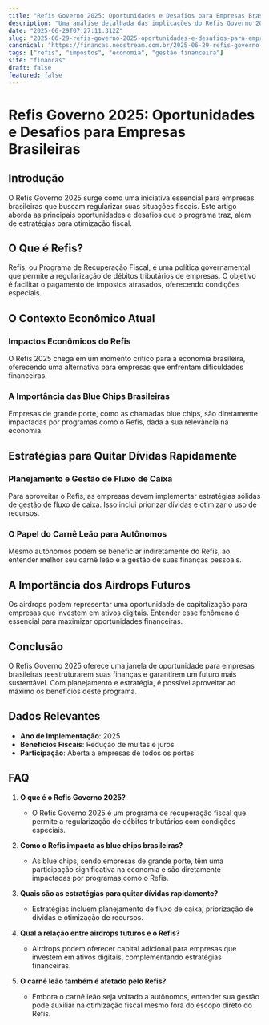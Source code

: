 ```yaml
---
title: "Refis Governo 2025: Oportunidades e Desafios para Empresas Brasileiras"
description: "Uma análise detalhada das implicações do Refis Governo 2025 para empresas brasileiras, incluindo estratégias para otimização fiscal e quitação de dívidas."
date: "2025-06-29T07:27:11.312Z"
slug: "2025-06-29-refis-governo-2025-oportunidades-e-desafios-para-empresas-brasileiras"
canonical: "https://financas.neostream.com.br/2025-06-29-refis-governo-2025-oportunidades-e-desafios-para-empresas-brasileiras"
tags: ["refis", "impostos", "economia", "gestão financeira"]
site: "financas"
draft: false
featured: false
---
```


# Refis Governo 2025: Oportunidades e Desafios para Empresas Brasileiras

## Introdução
O Refis Governo 2025 surge como uma iniciativa essencial para empresas brasileiras que buscam regularizar suas situações fiscais. Este artigo aborda as principais oportunidades e desafios que o programa traz, além de estratégias para otimização fiscal.

## O Que é Refis?
Refis, ou Programa de Recuperação Fiscal, é uma política governamental que permite a regularização de débitos tributários de empresas. O objetivo é facilitar o pagamento de impostos atrasados, oferecendo condições especiais.

## O Contexto Econômico Atual
### Impactos Econômicos do Refis
O Refis 2025 chega em um momento crítico para a economia brasileira, oferecendo uma alternativa para empresas que enfrentam dificuldades financeiras.

### A Importância das Blue Chips Brasileiras
Empresas de grande porte, como as chamadas blue chips, são diretamente impactadas por programas como o Refis, dada a sua relevância na economia.

## Estratégias para Quitar Dívidas Rapidamente
### Planejamento e Gestão de Fluxo de Caixa
Para aproveitar o Refis, as empresas devem implementar estratégias sólidas de gestão de fluxo de caixa. Isso inclui priorizar dívidas e otimizar o uso de recursos.

### O Papel do Carnê Leão para Autônomos
Mesmo autônomos podem se beneficiar indiretamente do Refis, ao entender melhor seu carnê leão e a gestão de suas finanças pessoais.

## A Importância dos Airdrops Futuros
Os airdrops podem representar uma oportunidade de capitalização para empresas que investem em ativos digitais. Entender esse fenômeno é essencial para maximizar oportunidades financeiras.

## Conclusão
O Refis Governo 2025 oferece uma janela de oportunidade para empresas brasileiras reestruturarem suas finanças e garantirem um futuro mais sustentável. Com planejamento e estratégia, é possível aproveitar ao máximo os benefícios deste programa.

## Dados Relevantes
- **Ano de Implementação**: 2025
- **Benefícios Fiscais**: Redução de multas e juros
- **Participação**: Aberta a empresas de todos os portes

## FAQ

1. **O que é o Refis Governo 2025?**
   - O Refis Governo 2025 é um programa de recuperação fiscal que permite a regularização de débitos tributários com condições especiais.

2. **Como o Refis impacta as blue chips brasileiras?**
   - As blue chips, sendo empresas de grande porte, têm uma participação significativa na economia e são diretamente impactadas por programas como o Refis.

3. **Quais são as estratégias para quitar dívidas rapidamente?**
   - Estratégias incluem planejamento de fluxo de caixa, priorização de dívidas e otimização de recursos.

4. **Qual a relação entre airdrops futuros e o Refis?**
   - Airdrops podem oferecer capital adicional para empresas que investem em ativos digitais, complementando estratégias financeiras.

5. **O carnê leão também é afetado pelo Refis?**
   - Embora o carnê leão seja voltado a autônomos, entender sua gestão pode auxiliar na otimização fiscal mesmo fora do escopo direto do Refis.